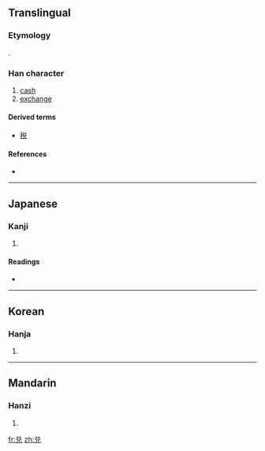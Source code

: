 {{also|兌}}
==Translingual==
{{zh-forms|兑|[[兌]]}}

===Etymology===
{{Han simp|兌}}.

===Han character===
{{Han char|rn=10|rad=儿|as=05|sn=7|four=|canj=金口竹山 (CRHU), X金口竹山 (XCRHU)|ids=⿱[[丷]][[兄]]}}

# [[cash]]
# [[exchange]]

====Derived terms====
* [[税]]

====References====
* {{Han ref|kx=0125.021|hdz=10271.010|uh=5151|ud=20817}}

----

==Japanese==

===Kanji===
{{ja-kanji|grade=|rs=儿05}}

# {{defn|Japanese}}

====Readings====
* {{ja-readings|on=[[だ]] (da), [[たい]] (tai), [[えい]] (ei)|kun=[[よろこぶ]] (yorokobu)}}

----

==Korean==

===Hanja===
{{ko-hanja|hangeul=[[태]], [[예]]|rv=tae, ye|mr=t'ae, ye}}

# {{defn|Korean}}

----

==Mandarin==

===Hanzi===
{{cmn-hanzi|tra=兌|pin=[[duì]] ([[dui4]])|wg=tui<sup>4</sup>}}

# {{defn|Mandarin}}

[[fr:兑]]
[[zh:兑]]